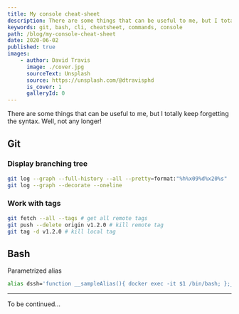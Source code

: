 ```yaml
---
title: My console cheat-sheet
description: There are some things that can be useful to me, but I totally keep forgetting the syntax. Well, not any longer!
keywords: git, bash, cli, cheatsheet, commands, console
path: /blog/my-console-cheat-sheet
date: 2020-06-02
published: true
images:
    - author: David Travis
      image: ./cover.jpg
      sourceText: Unsplash
      source: https://unsplash.com/@dtravisphd
      is_cover: 1
      galleryId: 0
---
```


There are some things that can be useful to me, but I totally keep forgetting the syntax. Well, not any longer!

## Git

### Display branching tree

```bash
git log --graph --full-history --all --pretty=format:"%h%x09%d%x20%s"
git log --graph --decorate --oneline
```

### Work with tags

```bash
git fetch --all --tags # get all remote tags
git push --delete origin v1.2.0 # kill remote tag
git tag -d v1.2.0 # kill local tag
```

## Bash

Parametrized alias

```bash
alias dssh='function __sampleAlias(){ docker exec -it $1 /bin/bash; };__sampleAlias'
```

---

To be continued...
